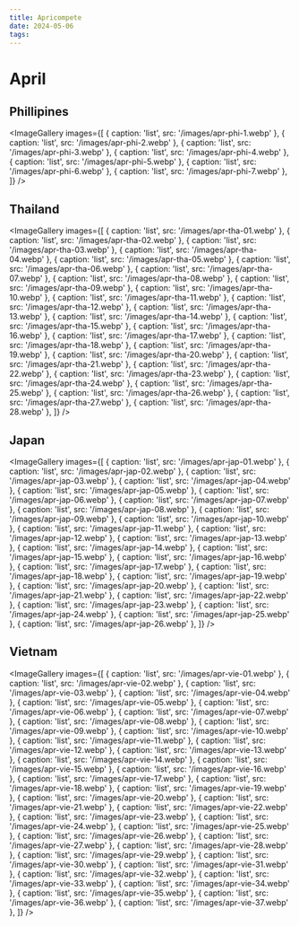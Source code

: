 ```yaml
---
title: Apricompete
date: 2024-05-06
tags:
---
```



# April

## Phillipines

<ImageGallery
  images={[
    { caption: 'list', src: '/images/apr-phi-1.webp' },
    { caption: 'list', src: '/images/apr-phi-2.webp' },
    { caption: 'list', src: '/images/apr-phi-3.webp' },
    { caption: 'list', src: '/images/apr-phi-4.webp' },
    { caption: 'list', src: '/images/apr-phi-5.webp' },
    { caption: 'list', src: '/images/apr-phi-6.webp' },
    { caption: 'list', src: '/images/apr-phi-7.webp' },
  ]}
/>

## Thailand

<ImageGallery
  images={[
    { caption: 'list', src: '/images/apr-tha-01.webp' },
    { caption: 'list', src: '/images/apr-tha-02.webp' },
    { caption: 'list', src: '/images/apr-tha-03.webp' },
    { caption: 'list', src: '/images/apr-tha-04.webp' },
    { caption: 'list', src: '/images/apr-tha-05.webp' },
    { caption: 'list', src: '/images/apr-tha-06.webp' },
    { caption: 'list', src: '/images/apr-tha-07.webp' },
    { caption: 'list', src: '/images/apr-tha-08.webp' },
    { caption: 'list', src: '/images/apr-tha-09.webp' },
    { caption: 'list', src: '/images/apr-tha-10.webp' },
    { caption: 'list', src: '/images/apr-tha-11.webp' },
    { caption: 'list', src: '/images/apr-tha-12.webp' },
    { caption: 'list', src: '/images/apr-tha-13.webp' },
    { caption: 'list', src: '/images/apr-tha-14.webp' },
    { caption: 'list', src: '/images/apr-tha-15.webp' },
    { caption: 'list', src: '/images/apr-tha-16.webp' },
    { caption: 'list', src: '/images/apr-tha-17.webp' },
    { caption: 'list', src: '/images/apr-tha-18.webp' },
    { caption: 'list', src: '/images/apr-tha-19.webp' },
    { caption: 'list', src: '/images/apr-tha-20.webp' },
    { caption: 'list', src: '/images/apr-tha-21.webp' },
    { caption: 'list', src: '/images/apr-tha-22.webp' },
    { caption: 'list', src: '/images/apr-tha-23.webp' },
    { caption: 'list', src: '/images/apr-tha-24.webp' },
    { caption: 'list', src: '/images/apr-tha-25.webp' },
    { caption: 'list', src: '/images/apr-tha-26.webp' },
    { caption: 'list', src: '/images/apr-tha-27.webp' },
    { caption: 'list', src: '/images/apr-tha-28.webp' },
  ]}
/>

## Japan

<ImageGallery
  images={[
    { caption: 'list', src: '/images/apr-jap-01.webp' },
    { caption: 'list', src: '/images/apr-jap-02.webp' },
    { caption: 'list', src: '/images/apr-jap-03.webp' },
    { caption: 'list', src: '/images/apr-jap-04.webp' },
    { caption: 'list', src: '/images/apr-jap-05.webp' },
    { caption: 'list', src: '/images/apr-jap-06.webp' },
    { caption: 'list', src: '/images/apr-jap-07.webp' },
    { caption: 'list', src: '/images/apr-jap-08.webp' },
    { caption: 'list', src: '/images/apr-jap-09.webp' },
    { caption: 'list', src: '/images/apr-jap-10.webp' },
    { caption: 'list', src: '/images/apr-jap-11.webp' },
    { caption: 'list', src: '/images/apr-jap-12.webp' },
    { caption: 'list', src: '/images/apr-jap-13.webp' },
    { caption: 'list', src: '/images/apr-jap-14.webp' },
    { caption: 'list', src: '/images/apr-jap-15.webp' },
    { caption: 'list', src: '/images/apr-jap-16.webp' },
    { caption: 'list', src: '/images/apr-jap-17.webp' },
    { caption: 'list', src: '/images/apr-jap-18.webp' },
    { caption: 'list', src: '/images/apr-jap-19.webp' },
    { caption: 'list', src: '/images/apr-jap-20.webp' },
    { caption: 'list', src: '/images/apr-jap-21.webp' },
    { caption: 'list', src: '/images/apr-jap-22.webp' },
    { caption: 'list', src: '/images/apr-jap-23.webp' },
    { caption: 'list', src: '/images/apr-jap-24.webp' },
    { caption: 'list', src: '/images/apr-jap-25.webp' },
    { caption: 'list', src: '/images/apr-jap-26.webp' },
  ]}
/>

## Vietnam

<ImageGallery
  images={[
    { caption: 'list', src: '/images/apr-vie-01.webp' },
    { caption: 'list', src: '/images/apr-vie-02.webp' },
    { caption: 'list', src: '/images/apr-vie-03.webp' },
    { caption: 'list', src: '/images/apr-vie-04.webp' },
    { caption: 'list', src: '/images/apr-vie-05.webp' },
    { caption: 'list', src: '/images/apr-vie-06.webp' },
    { caption: 'list', src: '/images/apr-vie-07.webp' },
    { caption: 'list', src: '/images/apr-vie-08.webp' },
    { caption: 'list', src: '/images/apr-vie-09.webp' },
    { caption: 'list', src: '/images/apr-vie-10.webp' },
    { caption: 'list', src: '/images/apr-vie-11.webp' },
    { caption: 'list', src: '/images/apr-vie-12.webp' },
    { caption: 'list', src: '/images/apr-vie-13.webp' },
    { caption: 'list', src: '/images/apr-vie-14.webp' },
    { caption: 'list', src: '/images/apr-vie-15.webp' },
    { caption: 'list', src: '/images/apr-vie-16.webp' },
    { caption: 'list', src: '/images/apr-vie-17.webp' },
    { caption: 'list', src: '/images/apr-vie-18.webp' },
    { caption: 'list', src: '/images/apr-vie-19.webp' },
    { caption: 'list', src: '/images/apr-vie-20.webp' },
    { caption: 'list', src: '/images/apr-vie-21.webp' },
    { caption: 'list', src: '/images/apr-vie-22.webp' },
    { caption: 'list', src: '/images/apr-vie-23.webp' },
    { caption: 'list', src: '/images/apr-vie-24.webp' },
    { caption: 'list', src: '/images/apr-vie-25.webp' },
    { caption: 'list', src: '/images/apr-vie-26.webp' },
    { caption: 'list', src: '/images/apr-vie-27.webp' },
    { caption: 'list', src: '/images/apr-vie-28.webp' },
    { caption: 'list', src: '/images/apr-vie-29.webp' },
    { caption: 'list', src: '/images/apr-vie-30.webp' },
    { caption: 'list', src: '/images/apr-vie-31.webp' },
    { caption: 'list', src: '/images/apr-vie-32.webp' },
    { caption: 'list', src: '/images/apr-vie-33.webp' },
    { caption: 'list', src: '/images/apr-vie-34.webp' },
    { caption: 'list', src: '/images/apr-vie-35.webp' },
    { caption: 'list', src: '/images/apr-vie-36.webp' },
    { caption: 'list', src: '/images/apr-vie-37.webp' },
  ]}
/>
